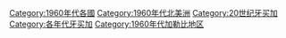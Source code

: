 [[Category:1960年代各國|Category:1960年代各國]]
[[Category:1960年代北美洲|Category:1960年代北美洲]]
[[Category:20世纪牙买加|Category:20世纪牙买加]]
[[Category:各年代牙买加|Category:各年代牙买加]]
[[Category:1960年代加勒比地区|Category:1960年代加勒比地区]]